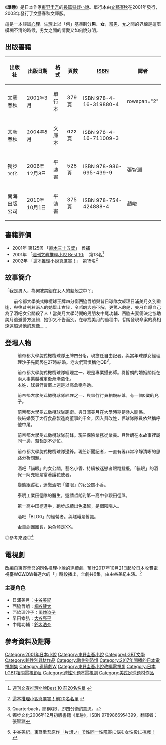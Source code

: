 {{noteTA
|G1=JP
|G2=LI
}}

{{Infobox Book
| name          = 單戀
| title_orig    = {{lang|ja|片想い}}<br />{{lang|ja|かたおもい}}<br />Kataomoi
| translator    = 
| image         = [[File:Wunrequited.jpg|254px]]
| image_caption = 《片想い》日文文庫本封面
| author        = [[東野圭吾|東野圭吾]]
| illustrator   = 
| cover_artist  = 
| country       = {{JPN}}
| language      = [[日語|日語]]
| series        = 
| subject       = 
| genre         = [[推理小說|推理小說]]、[[懸疑小說|懸疑小說]]
| publisher     = 
| pub_date      = 
| media_type    = [[單行本|單行本]]、[[文庫本|文庫本]]、[[平裝書|平裝書]]
| pages         = 
| isbn          = 
| oclc          = 
}}
{{文學}}

《'''單戀'''》是日本作家[[東野圭吾|東野圭吾]]的[[長篇小說|長篇]][[懸疑小說|懸疑小說]]。單行本由[[文藝春秋|文藝春秋]]在2001年發行，2003年發行了文藝春秋文庫版。

這是一本談論[[心理|心理]]、[[生理|生理]]上以「何」基準劃分'''男'''、'''女'''，當[[男|男]]、[[女|女]]之間的界線是這麼模糊不清的時候，男女之間的情愛又如何說分明。

== 出版書籍 ==
{| class="wikitable" style="font-size:small;"
|-
! 出版社 !! 出版日期 !! 格式 !! 頁數 !! [[ISBN|ISBN]] !! 譯者
|-
| {{flagicon|Japan}} 文藝春秋 || 2001年3月 || 單行本 || 379頁 || ISBN 978-4-16-319880-4 || rowspan="2" {{n/a}}
|-
| {{flagicon|Japan}} 文藝春秋 || 2004年8月 || 文庫本 || 622頁 || ISBN 978-4-16-711009-3
|-
| {{flagicon|Taiwan}} 獨步文化 || 2006年12月8日 || 平裝書 || 528頁 || ISBN 978-986-695-439-9 || 張智淵
|-
| {{flagicon|China}} 南海出版公司 || 2010年10月1日 || 平裝書 || 375頁 || ISBN 978-754-424888-4 || 趙峻
|}

== 書籍評價 ==
* 2001年 第125回 「[[直木三十五獎|直木三十五獎]]」　候補
* 2001年 「[[週刊文春推理小說_Best_10|週刊文春推理小說 Best 10]]」　第13名<ref>{{ja}}[http://www5a.biglobe.ne.jp/~t-konno/bunshun.htm 週刊文春推理小說Best 10 前20名名單] {{Wayback|url=http://www5a.biglobe.ne.jp/~t-konno/bunshun.htm |date=20141224134500 }}</ref>
* 2002年 「[[這本推理小說真厲害！#2002年|這本推理小說真厲害！]]」　第15名<ref>{{ja}}[http://www5a.biglobe.ne.jp/~t-konno/this.htm 這本推理小說真厲害！前20名名單] {{Wayback|url=http://www5a.biglobe.ne.jp/~t-konno/this.htm |date=20141224134408 }}</ref>

== 故事簡介 ==
「我是男人，為何被禁錮在女人的軀殼之中？」

　　前帝都大學美式橄欖球王牌四分衛西脇哲朗與昔日球隊女經理日浦美月久別重逢，與往昔判若兩人的她舉止古怪，令哲朗大惑不解，更驚人的是，美月自曝自己為了酒吧女公關殺了人！當美月大學時期的男朋友中尾功輔、西脇夫妻倆決定協助美月逃避警方追緝，她卻又不告而別。在尋找美月的過程中，哲朗發現命案的真相遠遠超過他的想像......

== 登場人物 ==
; {{nihongo|西脇 哲朗|{{ruby|西脇|にしわき}} {{ruby|哲朗|てつろう}}|Nishiwaki Tetsurou}}
: 前帝都大學美式橄欖球隊王牌四分衛，現擔任自由記者。與當年球隊女經理理沙子先同居在27時結婚。老友們習慣稱他QB<ref>Quarterback，簡稱QB，即四分衛的意思。</ref>。

; {{nihongo|西脇 理沙子|{{ruby|西脇|たかくら}} {{ruby|理沙子|りさこ}}|Nishiwaki Risako}}
: 前帝都大學美式橄欖球隊經理之一，現是專業攝影師。與哲朗的婚姻關係在兩人事業越穩定後漸漸惡化。
: 本姓{{nihongo|高倉|たかくら|romaji=Takakura|lead=no}}，球員們習慣上還是以高倉稱呼她。

; {{nihongo|日浦 美月|{{ruby|日浦|ひうら}} {{ruby|美月|みづき}}|Hiura Miduki}}
: 前帝都大學美式橄欖球隊經理之一，與銀行行員相親結婚。有一個6歲的兒子。

; {{nihongo|中尾 功輔|{{ruby|中尾|なかお}} {{ruby|功輔|こうすけ}}|Nakao Kousuke}}
: 前帝都大學美式橄欖球隊跑衛。與日浦美月在大學時期是戀人關係。
: 後結婚娶了大行食品製造商董事的千金，因入贅改姓{{nihongo|高城|たかぎ|romaji=Takagi|lead=no}}，但球隊隊員依然稱呼他中尾。

; {{nihongo|須貝|{{ruby|須貝|すがい}}|Sugai}}
: 前帝都大學美式橄欖球隊前鋒。現任保險業務從業員。與哲朗在本故事裡屬同一邊，幫哲朗不少忙。

; {{nihongo|早田 幸弘|{{ruby|早田|はやた}} {{ruby|幸弘|ゆきひろ}}|Hayata Yukihiro}}
: 前帝都大學美式橄欖球隊邊鋒。現任新聞記者，一直有著非常冷靜清晰的思路分析問題。

; {{nihongo|佐伯 香里|{{ruby|佐伯|さえき}} {{ruby|香里|かおり}}|Saeki Kaori}}
: 酒吧「貓眼」的女公關，藝名小香，持續被迷戀者跟蹤騷擾，「貓眼」的酒保－阿充總是當著護花使者。

; {{nihongo|戶倉 明雄|{{ruby|戸倉|とくら}} {{ruby|明雄|あきお}}|Tokura Akio}}
: 變態跟蹤狂，迷戀酒吧「貓眼」的女公關小香。

; {{nihongo|中原|{{ruby|中原|なかはら}}|Nakahara}}
: 泰明工業田徑隊的醫生，邀請哲朗到第一高中參觀田徑隊。

; {{nihongo|末永 睦美|{{ruby|末永|すえなが}} {{ruby|睦美|むつみ}}|Suenaga Mutsumi}}
: 第一高中田徑選手，跑步成績出色優越，是個陰陽人。

; {{nihongo|相川 冬紀|{{ruby|相川|あいかわ}} {{ruby|冬紀|ふゆき}}|Aikawa Fuyuki}}
: 酒吧「BLOO」的經營者。與嵯峨是舊識。

; {{nihongo|嵯峨 正道|{{ruby|嵯峨|さが}} {{ruby|正道|まさみち}}|Saga Masamichi}}
: 金童劇團團長，染色體是XX。

◎參考來源◎<ref>獨步文化2006年12月初版書籍《單戀》，ISBN 9789866954399，翻譯者：張智淵</ref>

== 電視劇 ==
{{noteTA
|G1=JP Show
}}
{{電視節目資訊框
| 顏色       = #00477D;color:#FFFFFF
| 名稱       = 單戀
| 原名       = 片想い
| 圖片       = 
| 類型       = [[推理|推理]]
| 原創       = [[東野圭吾|東野圭吾]]《單戀》
| 導演       = [[永田琴|永田琴]]
| 編劇       = [[吉田紀子|吉田紀子]]
| 演出       = [[中谷美紀|中谷美紀]]
| 片尾曲     = 
| 國家       = {{JPN}}
| 地區       = {{JPN}}
| 語言       = [[日語|日語]]
| 季數       = 
| 集數       = 6
| 製作人     = 
| 外景       = {{JPN}}
| 每集長     = 60分鐘
| 頻道       = [[WOWOW|WOWOW]]電視台
| 電視網     = 
| 音訊制式   = [[立體聲|立體聲]]
| 開始       = 2017年10月21日
| 結束       = 11月25日
| 官方網站   = http://www.wowow.co.jp/dramaw/kataomoi/
| imdb_id    = 
}}
改編自[[東野圭吾|東野圭吾]]的同名[[推理小說|推理小說]]的連續劇{{日本作品|單戀|片想い}}，預計2017年10月21日起於[[日本|日本]]收費電視臺[[WOWOW|WOWOW]]每週六的「{{link-ja|連續劇W|ドラマW}}」時段播出，全劇共6集，由[[中谷美紀|中谷美紀]]主演。<ref>{{ja}}[http://eiga.com/news/20170522/3/ 中谷美紀、東野圭吾原作「片想い」で性同一性障害に悩む女性役に挑戦！] {{Wayback|url=http://eiga.com/news/20170522/3/ |date=20201112040623 }}</ref>

=== 主要角色 ===
* 日浦美月：[[中谷美紀|中谷美紀]]
* 西脇哲朗：[[桐谷健太|桐谷健太]]
* 西脇理沙子：[[国仲涼子|国仲涼子]]
* 早田幸弘：[[大谷亮平|大谷亮平]]
* 中尾功輔：[[鈴木浩介_(演員)|鈴木浩介]]

== 參考資料及註釋 ==
{{reflist}}

{{東野圭吾}}
{{連續劇W}}
{{DEFAULTSORT:Kataomoi}}
[[Category:2001年日本小說|Category:2001年日本小說]]
[[Category:東野圭吾小說|Category:東野圭吾小說]]
[[Category:LGBT文學|Category:LGBT文學]]
[[Category:跨性別題材作品|Category:跨性別題材作品]]
[[Category:跨性别恐惧|Category:跨性别恐惧]]
[[Category:2017年開播的日本電視劇集|Category:2017年開播的日本電視劇集]]
[[Category:連續劇W|Category:連續劇W]]
[[Category:東野圭吾小說改編電視劇|Category:東野圭吾小說改編電視劇]]
[[Category:日本LGBT相關電視節目|Category:日本LGBT相關電視節目]]
[[Category:跨性別題材電視劇|Category:跨性別題材電視劇]]
[[Category:美式足球題材作品|Category:美式足球題材作品]]